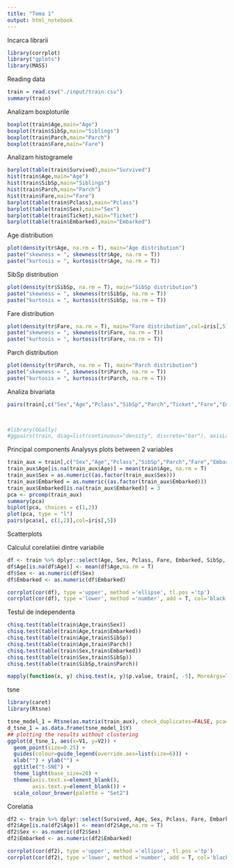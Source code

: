```yaml
---
title: "Tema 1"
output: html_notebook
---
```

Incarca librarii

```r
library(corrplot)
library("gplots")
library(MASS)
```

Reading data

```r
train = read.csv("./input/train.csv")
summary(train)
```
Analizam boxploturile

```r
boxplot(train$Age,main="Age")
boxplot(train$SibSp,main="Siblings")
boxplot(train$Parch,main="Parch")
boxplot(train$Fare,main="Fare")
```

Analizam histogramele

```r
barplot(table(train$Survived),main="Survived")
hist(train$Age,main="Age")
hist(train$SibSp,main="Siblings")
hist(train$Parch,main="Parch")
hist(train$Fare,main="Fare")
barplot(table(train$Pclass),main="Pclass")
barplot(table(train$Sex),main="Sex")
barplot(table(train$Ticket),main="Ticket")
barplot(table(train$Embarked),main="Embarked")
```

Age distribution
```r
plot(density(tr$Age, na.rm = T), main="Age distribution")
paste("skewness = ", skewness(tr$Age, na.rm = T)) 
paste("kurtosis = ", kurtosis(tr$Age, na.rm = T)) 

```
SibSp distribution
```r
plot(density(tr$SibSp, na.rm = T), main="SibSp distribution")
paste("skewness = ", skewness(tr$SibSp, na.rm = T)) 
paste("kurtosis = ", kurtosis(tr$SibSp, na.rm = T)) 

```
Fare distribution
```r
plot(density(tr$Fare, na.rm = T), main="Fare distribution",col=iris[,5])
paste("skewness = ", skewness(tr$Fare, na.rm = T)) 
paste("kurtosis = ", kurtosis(tr$Fare, na.rm = T)) 

```
Parch distribution
```r
plot(density(tr$Parch, na.rm = T), main="Parch distribution")
paste("skewness = ", skewness(tr$Parch, na.rm = T)) 
paste("kurtosis = ", kurtosis(tr$Parch, na.rm = T)) 

```



Analiza bivariata
```r

pairs(train[,c("Sex","Age","Pclass","SibSp","Parch","Ticket","Fare","Embarked")])

 

#library(GGally)
#ggpairs(train, diag=list(continuous="density", discrete="bar"), axisLabels="show")
```

Principal components Analysys plots between 2 variables
```r
train_aux = train[,c("Sex","Age","Pclass","SibSp","Parch","Fare","Embarked")]
train_aux$Age[is.na(train_aux$Age)] = mean(train$Age, na.rm = T)
train_aux$Sex = as.numeric((as.factor(train_aux$Sex)))
train_aux$Embarked = as.numeric((as.factor(train_aux$Embarked)))
train_aux$Embarked[is.na(train_aux$Embarked)] = 3
pca <- prcomp(train_aux)
summary(pca)
biplot(pca, choices = c(1,2))
plot(pca, type = "l")
pairs(pca$x[, c(1,2)],col=iris[,5])
```

Scatterplots


Calculul corelatiiei dintre variabile

```r

df <- train %>% dplyr::select(Age, Sex, Pclass, Fare, Embarked, SibSp, Parch)
df$Age[is.na(df$Age)] <- mean(df$Age,na.rm = T)
df$Sex <- as.numeric(df$Sex)
df$Embarked <- as.numeric(df$Embarked)

corrplot(cor(df), type ='upper', method ='ellipse', tl.pos ='tp')
corrplot(cor(df), type ='lower', method ='number', add = T, col='black', cl.pos='n',diag=F)
```

Testul de independenta

```r
chisq.test(table(train$Age,train$Sex)) 
chisq.test(table(train$Age,train$Embarked)) 
chisq.test(table(train$Age,train$SibSp)) 
chisq.test(table(train$Age,train$Parch)) 
chisq.test(table(train$Sex,train$Embarked))
chisq.test(table(train$Sex,train$SibSp))
chisq.test(table(train$SibSp,train$Parch))

mapply(function(x, y) chisq.test(x, y)$p.value, train[, -5], MoreArgs=list(train[,5]))

```
tsne
```r

library(caret)  
library(Rtsne)

tsne_model_1 = Rtsne(as.matrix(train_aux), check_duplicates=FALSE, pca=TRUE, perplexity=30, theta=0.5, dims=2)
d_tsne_1 = as.data.frame(tsne_model_1$Y)
## plotting the results without clustering
ggplot(d_tsne_1, aes(x=V1, y=V2)) +  
  geom_point(size=0.25) +
  guides(colour=guide_legend(override.aes=list(size=6))) +
  xlab("") + ylab("") +
  ggtitle("t-SNE") +
  theme_light(base_size=20) +
  theme(axis.text.x=element_blank(),
        axis.text.y=element_blank()) +
  scale_colour_brewer(palette = "Set2")
```


Corelatia

```r

df2 <- train %>% dplyr::select(Survived, Age, Sex, Pclass, Fare, Embarked, SibSp, Parch)
df2$Age[is.na(df2$Age)] <- mean(df2$Age,na.rm = T)
df2$Sex <- as.numeric(df2$Sex)
df2$Embarked <- as.numeric(df2$Embarked)

corrplot(cor(df2), type ='upper', method ='ellipse', tl.pos ='tp')
corrplot(cor(df2), type ='lower', method ='number', add = T, col='black', cl.pos='n',diag=F)
```

